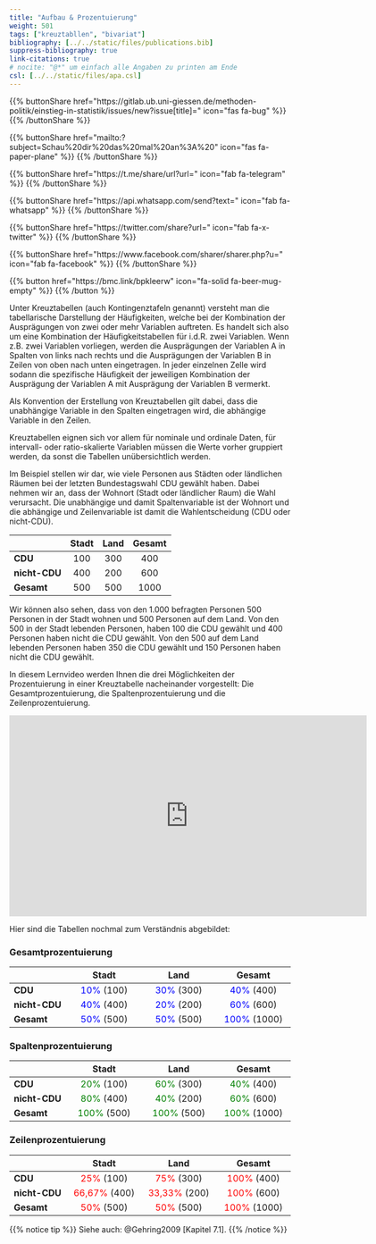```yaml
---
title: "Aufbau & Prozentuierung"
weight: 501
tags: ["kreuztabllen", "bivariat"]
bibliography: [../../static/files/publications.bib]
suppress-bibliography: true
link-citations: true
# nocite: "@*" um einfach alle Angaben zu printen am Ende
csl: [../../static/files/apa.csl]
---
```


{{% buttonShare href=\"https\:\/\/gitlab.ub.uni-giessen.de\/methoden-politik\/einstieg-in-statistik\/issues\/new?issue[title]=\" icon=\"fas fa-bug\" %}} {{% /buttonShare %}} 

{{% buttonShare href=\"mailto\:?subject=Schau\%20dir\%20das\%20mal\%20an\%3A\%20\" icon=\"fas fa-paper-plane\" %}} {{% /buttonShare %}}

{{% buttonShare href=\"https\:\/\/t.me\/share\/url?url=\" icon=\"fab fa-telegram\" %}} {{% /buttonShare %}}

{{% buttonShare href=\"https\:\/\/api.whatsapp.com\/send?text=\" icon=\"fab fa-whatsapp\" %}} {{% /buttonShare %}}

{{% buttonShare href=\"https\:\/\/twitter.com\/share?url=\" icon=\"fab fa-x-twitter\" %}} {{% /buttonShare %}}

{{% buttonShare href=\"https\:\/\/www.facebook.com\/sharer\/sharer.php?u=\" icon=\"fab fa-facebook\" %}} {{% /buttonShare %}}

{{% button href=\"https\:\/\/bmc.link\/bpkleerw\" icon=\"fa-solid fa-beer-mug-empty\" %}} {{% /button %}}

Unter Kreuztabellen (auch Kontingenztafeln genannt) versteht man die tabellarische Darstellung der Häufigkeiten, welche bei der Kombination der Ausprägungen von zwei oder mehr Variablen auftreten. Es handelt sich also um eine Kombination der Häufigkeitstabellen für i.d.R. zwei Variablen. Wenn z.B. zwei Variablen vorliegen, werden die Ausprägungen der Variablen A in Spalten von links nach rechts und die Ausprägungen der Variablen B in Zeilen von oben nach unten eingetragen. In jeder einzelnen Zelle wird sodann die spezifische Häufigkeit der jeweiligen Kombination der Ausprägung der Variablen A mit Ausprägung der Variablen B vermerkt.

Als Konvention der Erstellung von Kreuztabellen gilt dabei, dass die unabhängige Variable in den Spalten eingetragen wird, die abhängige Variable in den Zeilen.

Kreuztabellen eignen sich vor allem für nominale und ordinale Daten, für intervall- oder ratio-skalierte Variablen müssen die Werte vorher gruppiert werden, da sonst die Tabellen unübersichtlich werden.

Im Beispiel stellen wir dar, wie viele Personen aus Städten oder ländlichen Räumen bei der letzten Bundestagswahl CDU gewählt haben. Dabei nehmen wir an, dass der Wohnort (Stadt oder ländlicher Raum) die Wahl verursacht. Die unabhängige und damit Spaltenvariable ist der Wohnort und die abhängige und Zeilenvariable ist damit die Wahlentscheidung (CDU oder nicht-CDU).

| | Stadt | Land | Gesamt |
|:-- | :--: | :--: | :--: |
| **CDU** | 100 | 300 | 400 |
| **nicht-CDU** | 400 | 200 | 600 |
| **Gesamt**| 500 | 500 | 1000 |

Wir können also sehen, dass von den  1.000  befragten Personen  500  Personen in der Stadt wohnen und  500  Personen auf dem Land. Von den 500  in der Stadt lebenden Personen, haben  100  die CDU gewählt und  400  Personen haben nicht die CDU gewählt. Von den  500  auf dem Land lebenden Personen haben  350  die CDU gewählt und  150  Personen haben nicht die CDU gewählt.

In diesem Lernvideo werden Ihnen die drei Möglichkeiten der Prozentuierung in einer Kreuztabelle nacheinander vorgestellt: Die Gesamtprozentuierung, die Spaltenprozentuierung und die Zeilenprozentuierung.

<iframe src="https://flash.uni-giessen.de/vod/9c5936de863c127bca089d7f4d1cb596.mp4" width="640" height="360" frameborder="0" allow="autoplay; fullscreen; picture-in-picture" allowfullscreen referrerpolicy="noreferrer"></iframe>

Hier sind die Tabellen nochmal zum Verständnis abgebildet:

### Gesamtprozentuierung

| | Stadt | Land | Gesamt |
|:-- | :--: | :--: | :--: |
| **CDU** | <font color='blue'>10%</font> (100) | <font color='blue'>30%</font> (300) | <font color='blue'>40%</font> (400) |
| **nicht-CDU** | <font color='blue'>40%</font> (400) | <font color='blue'>20%</font> (200) | <font color='blue'>60%</font> (600) |
| **Gesamt**| <font color='blue'>50%</font> (500) | <font color='blue'>50%</font> (500) | <font color='blue'>100%</font> (1000) |

### Spaltenprozentuierung

| | Stadt | Land | Gesamt |
|:-- | :--: | :--: | :--: |
| **CDU** | <font color='green'>20%</font> (100) | <font color='green'>60%</font> (300) | <font color='green'>40%</font> (400) |
| **nicht-CDU** | <font color='green'>80%</font> (400) | <font color='green'>40%</font> (200) | <font color='green'>60%</font> (600) |
| **Gesamt**| <font color='green'>100%</font> (500) | <font color='green'>100%</font> (500) | <font color='green'>100%</font> (1000) |

### Zeilenprozentuierung

| | Stadt | Land | Gesamt |
|:-- | :--: | :--: | :--: |
| **CDU** | <font color='red'>25%</font> (100) | <font color='red'>75%</font> (300) | <font color='red'>100%</font> (400) |
| **nicht-CDU** | <font color='red'>66,67%</font> (400) | <font color='red'>33,33%</font> (200) | <font color='red'>100%</font> (600) |
| **Gesamt**| <font color='red'>50%</font> (500) | <font color='red'>50%</font> (500) | <font color='red'>100%</font> (1000) |

{{% notice tip %}}
Siehe auch: @Gehring2009 [Kapitel 7.1].
{{% /notice %}}
